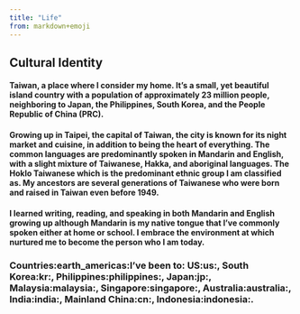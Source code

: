 ```yaml
---
title: "Life"
from: markdown+emoji
---
```


## Cultural Identity

#### **Taiwan**, a place where I consider my home. It's a small, yet beautiful island country with a population of approximately 23 million people, neighboring to Japan, the Philippines, South Korea, and the People Republic of China (PRC).

#### Growing up in Taipei, the capital of Taiwan, the city is known for its night market and cuisine, in addition to being the heart of everything. The common languages are predominantly spoken in Mandarin and English, with a slight mixture of Taiwanese, Hakka, and aboriginal languages. The Hoklo Taiwanese which is the predominant ethnic group I am classified as. My ancestors are several generations of Taiwanese who were born and raised in Taiwan even before 1949.

#### I learned writing, reading, and speaking in both Mandarin and English growing up although Mandarin is my native tongue that I've commonly spoken either at home or school. I embrace the environment at which nurtured me to become the person who I am today.

### Countries:earth_americas:I've been to: US:us:, South Korea:kr:, Philippines:philippines:, Japan:jp:, Malaysia:malaysia:, Singapore:singapore:, Australia:australia:, India:india:, Mainland China:cn:, Indonesia:indonesia:.

